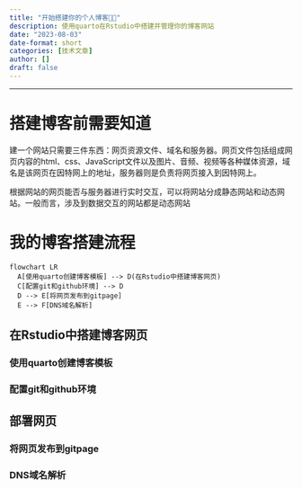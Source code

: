 ```yaml
---
title: "开始搭建你的个人博客🧑‍💻"
description: 使用quarto在Rstudio中搭建并管理你的博客网站
date: "2023-08-03"
date-format: short
categories: [技术文章]
author: []
draft: false
---
```


-------

# 搭建博客前需要知道

建一个网站只需要三件东西：网页资源文件、域名和服务器。网页文件包括组成网页内容的html、css、JavaScript文件以及图片、音频、视频等各种媒体资源，域名是该网页在因特网上的地址，服务器则是负责将网页接入到因特网上。

根据网站的网页能否与服务器进行实时交互，可以将网站分成静态网站和动态网站。一般而言，涉及到数据交互的网站都是动态网站





# 我的博客搭建流程
```mermaid
flowchart LR
  A[使用quarto创建博客模板] --> D(在Rstudio中搭建博客网页)
  C[配置git和github环境] --> D
  D --> E[将网页发布到gitpage]
  E --> F[DNS域名解析]
```

## 在Rstudio中搭建博客网页

### 使用quarto创建博客模板

### 配置git和github环境

## 部署网页

### 将网页发布到gitpage

### DNS域名解析


